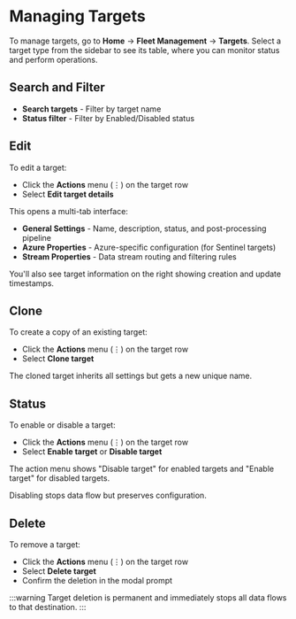 # Managing Targets

To manage targets, go to **Home** → **Fleet Management** → **Targets**. Select a target type from the sidebar to see its table, where you can monitor status and perform operations.

## Search and Filter

- **Search targets** - Filter by target name
- **Status filter** - Filter by Enabled/Disabled status

## Edit

To edit a target:

- Click the **Actions** menu (⋮) on the target row
- Select **Edit target details**

This opens a multi-tab interface:

- **General Settings** - Name, description, status, and post-processing pipeline
- **Azure Properties** - Azure-specific configuration (for Sentinel targets)
- **Stream Properties** - Data stream routing and filtering rules

You'll also see target information on the right showing creation and update timestamps.

## Clone

To create a copy of an existing target:

- Click the **Actions** menu (⋮) on the target row
- Select **Clone target**

The cloned target inherits all settings but gets a new unique name.

## Status

To enable or disable a target:

- Click the **Actions** menu (⋮) on the target row
- Select **Enable target** or **Disable target**

The action menu shows "Disable target" for enabled targets and "Enable target" for disabled targets.

Disabling stops data flow but preserves configuration.

## Delete

To remove a target:

- Click the **Actions** menu (⋮) on the target row
- Select **Delete target**
- Confirm the deletion in the modal prompt

:::warning
Target deletion is permanent and immediately stops all data flows to that destination.
:::

